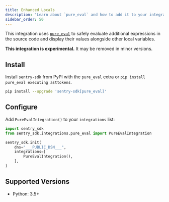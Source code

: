 ```yaml
---
title: Enhanced Locals
description: 'Learn about `pure_eval` and how to add it to your integrations list.'
sidebar_order: 50
---
```


<!-- NOTE: Due to being in common, redirects are in vercel.json -->

This integration uses [`pure_eval`](https://github.com/alexmojaki/pure_eval) to safely evaluate additional expressions in the source code and display their values alongside other local variables.

<Note>

**This integration is experimental.** It may be removed in minor versions.

</Note>

## Install

Install `sentry-sdk` from PyPI with the `pure_eval` extra or `pip install pure_eval executing asttokens`.

```bash
pip install --upgrade 'sentry-sdk[pure_eval]'
```

## Configure

Add `PureEvalIntegration()` to your `integrations` list:

```python
import sentry_sdk
from sentry_sdk.integrations.pure_eval import PureEvalIntegration

sentry_sdk.init(
    dns="___PUBLIC_DSN___",
    integrations=[
        PureEvalIntegration(),
    ],
)
```

## Supported Versions

- Python: 3.5+
